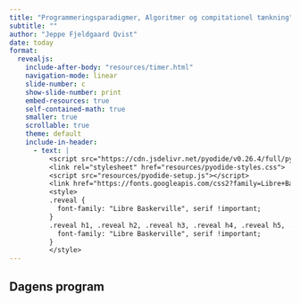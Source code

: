 ```yaml
---
title: "Programmeringsparadigmer, Algoritmer og compitationel tænkning"
subtitle: ""
author: "Jeppe Fjeldgaard Qvist"
date: today
format: 
  revealjs:
    include-after-body: "resources/timer.html"
    navigation-mode: linear
    slide-number: c
    show-slide-number: print
    embed-resources: true
    self-contained-math: true
    smaller: true
    scrollable: true
    theme: default
    include-in-header: 
      - text: |
          <script src="https://cdn.jsdelivr.net/pyodide/v0.26.4/full/pyodide.js"></script>
          <link rel="stylesheet" href="resources/pyodide-styles.css">
          <script src="resources/pyodide-setup.js"></script>
          <link href="https://fonts.googleapis.com/css2?family=Libre+Baskerville:ital,wght@0,400;0,700;1,400&display=swap" rel="stylesheet">
          <style>
          .reveal {
            font-family: "Libre Baskerville", serif !important;
          }
          .reveal h1, .reveal h2, .reveal h3, .reveal h4, .reveal h5, .reveal h6 {
            font-family: "Libre Baskerville", serif !important;
          }
          </style>
---
```


## Dagens program
